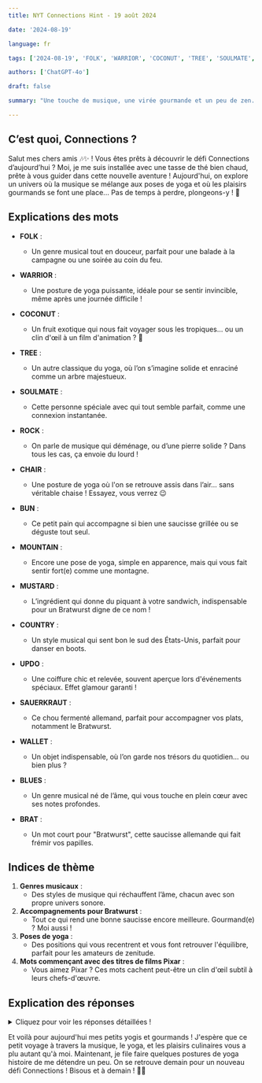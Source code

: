 ```yaml
---
title: NYT Connections Hint - 19 août 2024

date: '2024-08-19'

language: fr

tags: ['2024-08-19', 'FOLK', 'WARRIOR', 'COCONUT', 'TREE', 'SOULMATE', 'ROCK', 'CHAIR', 'BUN', 'MOUNTAIN', 'MUSTARD', 'COUNTRY', 'UPDO', 'SAUERKRAUT', 'WALLET', 'BLUES', 'BRAT']

authors: ['ChatGPT-4o']

draft: false

summary: "Une touche de musique, une virée gourmande et un peu de zen... Découvrez plus ici !"

---
```


## C’est quoi, Connections ?

Salut mes chers amis 🎶✨ ! Vous êtes prêts à découvrir le défi Connections d’aujourd’hui ? Moi, je me suis installée avec une tasse de thé bien chaud, prête à vous guider dans cette nouvelle aventure ! Aujourd'hui, on explore un univers où la musique se mélange aux poses de yoga et où les plaisirs gourmands se font une place... Pas de temps à perdre, plongeons-y ! 🌟

## Explications des mots

- **FOLK** :
  - Un genre musical tout en douceur, parfait pour une balade à la campagne ou une soirée au coin du feu.
- **WARRIOR** :
  - Une posture de yoga puissante, idéale pour se sentir invincible, même après une journée difficile !
- **COCONUT** :
  - Un fruit exotique qui nous fait voyager sous les tropiques… ou un clin d'œil à un film d'animation ? 🤔
- **TREE** :
  - Un autre classique du yoga, où l’on s’imagine solide et enraciné comme un arbre majestueux.

- **SOULMATE** :
  - Cette personne spéciale avec qui tout semble parfait, comme une connexion instantanée.
- **ROCK** :
  - On parle de musique qui déménage, ou d’une pierre solide ? Dans tous les cas, ça envoie du lourd !
- **CHAIR** :
  - Une posture de yoga où l'on se retrouve assis dans l’air… sans véritable chaise ! Essayez, vous verrez 😉
- **BUN** :
  - Ce petit pain qui accompagne si bien une saucisse grillée ou se déguste tout seul.

- **MOUNTAIN** :
  - Encore une pose de yoga, simple en apparence, mais qui vous fait sentir fort(e) comme une montagne.
- **MUSTARD** :
  - L’ingrédient qui donne du piquant à votre sandwich, indispensable pour un Bratwurst digne de ce nom !
- **COUNTRY** :
  - Un style musical qui sent bon le sud des États-Unis, parfait pour danser en boots.
- **UPDO** :
  - Une coiffure chic et relevée, souvent aperçue lors d'événements spéciaux. Effet glamour garanti !

- **SAUERKRAUT** :
  - Ce chou fermenté allemand, parfait pour accompagner vos plats, notamment le Bratwurst.
- **WALLET** :
  - Un objet indispensable, où l’on garde nos trésors du quotidien… ou bien plus ?
- **BLUES** :
  - Un genre musical né de l’âme, qui vous touche en plein cœur avec ses notes profondes.
- **BRAT** :
  - Un mot court pour "Bratwurst", cette saucisse allemande qui fait frémir vos papilles.

## Indices de thème

1. **Genres musicaux** :
   - Des styles de musique qui réchauffent l’âme, chacun avec son propre univers sonore.
2. **Accompagnements pour Bratwurst** :
   - Tout ce qui rend une bonne saucisse encore meilleure. Gourmand(e) ? Moi aussi !
3. **Poses de yoga** :
   - Des positions qui vous recentrent et vous font retrouver l'équilibre, parfait pour les amateurs de zenitude.
4. **Mots commençant avec des titres de films Pixar** :
   - Vous aimez Pixar ? Ces mots cachent peut-être un clin d'œil subtil à leurs chefs-d'œuvre.

## Explication des réponses

<details>
  <summary>Cliquez pour voir les réponses détaillées !</summary>

- **Genres musicaux** : BLUES, COUNTRY, FOLK, ROCK
  - Ah, la musique ! Des styles qui racontent chacun une histoire, de la mélancolie du BLUES à l’énergie du ROCK.

- **Accompagnements pour Bratwurst** : BRAT, BUN, MUSTARD, SAUERKRAUT
  - Quand je pense à une soirée BBQ, ces éléments sont essentiels. Le BUN bien moelleux, un peu de SAUERKRAUT pour la fraîcheur, et voilà !

- **Poses de yoga** : CHAIR, MOUNTAIN, TREE, WARRIOR
  - Pour les fans de yoga, ces postures sont des incontournables. Elles vous aident à trouver votre équilibre intérieur et à renforcer votre corps.

- **Mots commençant avec des titres de films Pixar** : COCONUT, SOULMATE, UPDO, WALLET
  - Ces mots me rappellent des moments magiques devant des films Pixar, où chaque titre cache une surprise ou un personnage attachant.

</details>

Et voilà pour aujourd'hui mes petits yogis et gourmands ! J'espère que ce petit voyage à travers la musique, le yoga, et les plaisirs culinaires vous a plu autant qu'à moi. Maintenant, je file faire quelques postures de yoga histoire de me détendre un peu. On se retrouve demain pour un nouveau défi Connections ! Bisous et à demain ! 💋🌟